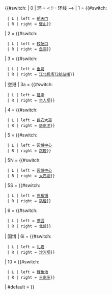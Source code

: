 <includeonly>{{#switch:{{{1|}}}
| 0 | 环 = < !-- 环线 -->
| 1 = {{#switch:{{{2}}}
  | L | left = [[朝天门站|朝天门]]
  | R | right = [[璧山站 (地铁)|璧山]]}}
| 2 = {{#switch:{{{2}}}
  | L | left = [[较场口站|较场口]]
  | R | right = [[鱼洞站|鱼洞]]}}
| 3 = {{#switch:{{{2}}}
  | L | left = [[鱼洞站|鱼洞]]
  | R | right = [[江北机场T2航站楼站|江北机场T2航站楼]]}}
| 空港 | 3a = {{#switch:{{{2}}}
  | L | left = [[碧津站|碧津]]
  | R | right = [[举人坝站|举人坝]]}}
| 4 = {{#switch:{{{2}}}
  | L | left = [[民安大道站|民安大道]]
  | R | right = [[唐家沱站 (地铁)|唐家沱]]}}
| 5 = {{#switch:{{{2}}}
  | L | left = [[园博中心站|园博中心]]
  | R | right = [[跳磴站|跳磴]]}}
| 5N = {{#switch:{{{2}}}
  | L | left = [[园博中心站|园博中心]]
  | R | right = [[大石坝站|大石坝]]}}
| 5S = {{#switch:{{{2}}}
  | L | left = [[石桥铺站|石桥铺]]
  | R | right = [[跳磴站|跳磴]]}}
| 6 = {{#switch:{{{2}}}
  | L | left = [[茶园站|茶园]]
  | R | right = [[北碚站 (地铁)|北碚]]}}
| 国博 | 6i = {{#switch:{{{2}}}
  | L | left = [[礼嘉站|礼嘉]]
  | R | right = [[沙河坝站|沙河坝]]}}
| 10 = {{#switch:{{{2}}}
  | L | left = [[鲤鱼池站|鲤鱼池]]
  | R | right = [[王家庄站|王家庄]]}}
| #default =
}}</includeonly><noinclude>
{{Documentation}}
</noinclude>